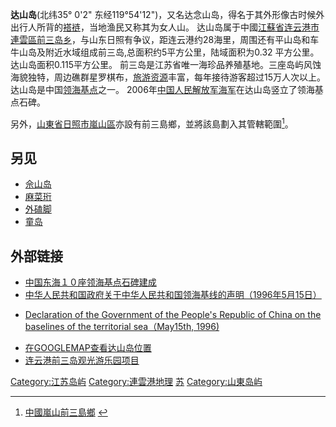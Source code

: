 '''达山岛'''(北纬35° 0'2" 东经119°54'12")，又名达念山岛，得名于其外形像古时候外出行人所背的[[褡裢|褡裢]]，当地渔民又称其为女人山。
达山岛属于中國[[江蘇省|江蘇省]][[连云港市|连云港市]][[連雲區|連雲區]][[前三岛乡|前三岛乡]]，与山东日照有争议，距连云港约28海里，周围还有平山岛和车牛山岛及附近水域组成前三岛,总面积约5平方公里，陆域面积为0.32 平方公里。达山岛面积0.115平方公里。
前三岛是江苏省唯一海珍品养殖基地。三座岛屿风蚀海貌独特，周边礁群星罗棋布，[[旅游资源|旅游资源]]丰富，每年接待游客超过15万人次以上。达山岛是中国[[领海基点|领海基点]]之一。 2006年[[中国人民解放军海军|中国人民解放军海军]]在达山岛竖立了领海基点石碑。

另外，[[山東省|山東省]][[日照市|日照市]][[嵐山區|嵐山區]]亦設有前三島鄉，並將該島劃入其管轄範圍<ref>[http://www.rzlanshan.gov.cn/show5.php?id=103 中國嵐山前三島鄉] {{webarchive|url=https://web.archive.org/web/20160820161047/http://www.rzlanshan.gov.cn/show5.php?id=103 |date=2016-08-20 }}</ref>。

== 另见 ==
*[[佘山岛|佘山岛]]
*[[麻菜珩|麻菜珩]]
*[[外磕脚|外磕脚]]
*[[童岛|童岛]]

== 外部链接 ==
*[http://news.xinhuanet.com/politics/2006-09/14/content_5090042.htm 中国东海１０座领海基点石碑建成] {{Wayback|url=http://news.xinhuanet.com/politics/2006-09/14/content_5090042.htm |date=20070325035306 }}
*[https://web.archive.org/web/20070216040721/http://www.soa.gov.cn/law/960515a.htm 中华人民共和国政府关于中华人民共和国领海基线的声明（1996年5月15日）]
*{{en icon}}[http://www.un.org/Depts/los/LEGISLATIONANDTREATIES/PDFFILES/CHN_1996_Declaration.pdf Declaration of the Government of the People's Republic of China on the baselines of the territorial sea（May15th, 1996)] {{Wayback|url=http://www.un.org/Depts/los/LEGISLATIONANDTREATIES/PDFFILES/CHN_1996_Declaration.pdf |date=20070315110738 }}
*[http://maps.google.com/maps?f=q&hl=en&q=35%C2%B00%272.00%22N,+119%C2%B054%2712.00%22E&ie=UTF8&om=0&t=h&z=13 在GOOGLEMAP查看达山岛位置]
*[https://web.archive.org/web/20070311020817/http://investchina.mofcom.gov.cn/invest/InvestDetail.html?sp=S53d885e40b8d9f34010b92affcee0038 连云港前三岛观光游乐园项目] 


{{DEFAULTSORT:Dashan}}
[[Category:江苏岛屿|Category:江苏岛屿]]
[[Category:連雲港地理|Category:連雲港地理]]
[[Category:中国大陆领海基点|苏]]
[[Category:山東岛屿|Category:山東岛屿]]